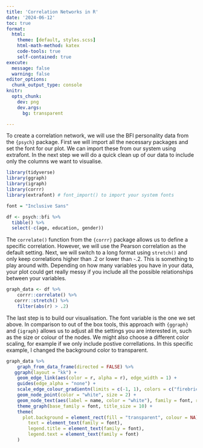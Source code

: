 ```yaml
---
title: 'Correlation Networks in R'
date: '2024-06-12'
toc: true
format:
  html:
    theme: [default, styles.scss]
    html-math-method: katex
    code-tools: true
    self-contained: true
execute: 
  message: false
  warning: false
editor_options: 
  chunk_output_type: console
knitr:
  opts_chunk:
    dev: png
    dev.args:
      bg: transparent

---
```


To create a correlation network, we will use the BFI personality data from the `{psych}` package. First we will import all the necessary packages and set the font for our plot. We can import these from our system using extrafont. In the next step we will do a quick clean up of our data to include only the columns we want to visualise.

```r
library(tidyverse)
library(ggraph)
library(igraph)
library(corrr)
library(extrafont) # font_import() to import your system fonts

font = "Inclusive Sans"

df <- psych::bfi %>%
  tibble() %>%
  select(-c(age, education, gender))

```

The `correlate()` function from the `{corrr}` package allows us to define a specific correlation. However, we will use the Pearson correlation as the default setting. Next, we will switch to a long format using `stretch()` and only keep correlations higher than .2 or lower than -.2. This is something to play around with. Depending on how many variables you have in your data, your plot could get really messy if you include all the possible relationships between your variables.

```r
graph_data <- df %>% 
	corrr::correlate() %>% 
   corrr::stretch() %>% 
	filter(abs(r) > .2)
```

The last step is to build our visualisation. The font variable is the one we set above. In comparison to out of the box tools, this approach with `{ggraph}` and `{igraph}` allows us to adjust all the settings you are interested in, such as the size or colour of the nodes. We might also choose a different color scaling, for example if we only include postive correllations. In this specific example, I changed the background color to transparent.

```r
graph_data %>%
	graph_from_data_frame(directed = FALSE) %>%
   ggraph(layout = "kk") +
	geom_edge_link(aes(color = r, alpha = r), edge_width = 1) +
	guides(edge_alpha = "none") +
	scale_edge_colour_gradientn(limits = c(-1, 1), colors = c("firebrick2", "white", "dodgerblue2")) +
	geom_node_point(color = "white", size = 2) +
	geom_node_text(aes(label = name, color = "white"), family = font, repel = TRUE) +
	theme_graph(base_family = font, title_size = 10) +
	theme(
      plot.background = element_rect(fill = "transparent", colour = NA),
		text = element_text(family = font),
		legend.title = element_text(family = font),
		legend.text = element_text(family = font)
	)

```

